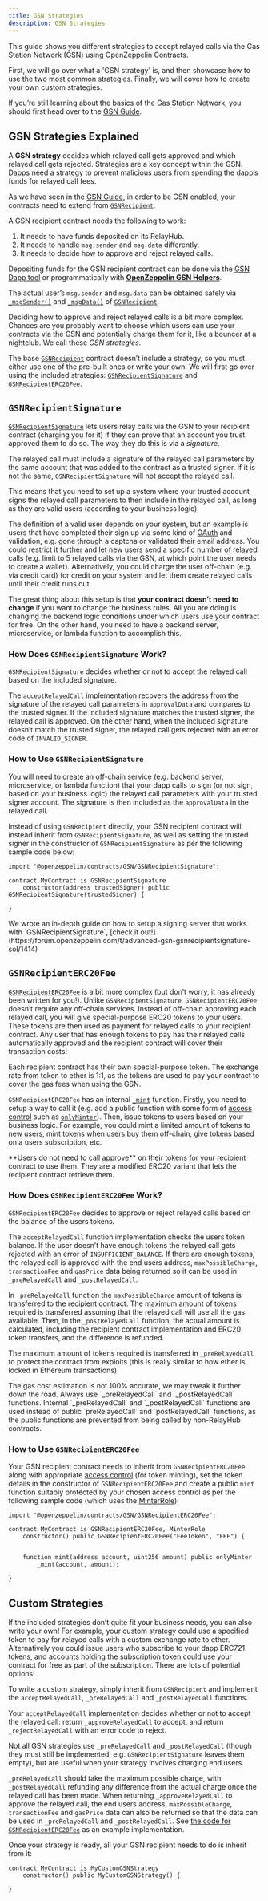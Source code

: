 ```yaml
---
title: GSN Strategies
description: GSN Strategies
---
```


This guide shows you different strategies to accept relayed calls via the Gas Station Network (GSN) using OpenZeppelin Contracts.

First, we will go over what a 'GSN strategy' is, and then showcase how to use the two most common strategies.
Finally, we will cover how to create your own custom strategies.

If you’re still learning about the basics of the Gas Station Network, you should first head over to the [GSN Guide](gsn.mdx).

## GSN Strategies Explained

A **GSN strategy** decides which relayed call gets approved and which relayed call gets rejected. Strategies are a key concept within the GSN. Dapps need a strategy to prevent malicious users from spending the dapp’s funds for relayed call fees.

As we have seen in the [GSN Guide](gsn.mdx), in order to be GSN enabled, your contracts need to extend from [`GSNRecipient`](contracts/v5.x/api/GSN.mdx#GSNRecipient).

A GSN recipient contract needs the following to work:

1. It needs to have funds deposited on its RelayHub.
2. It needs to handle `msg.sender` and `msg.data` differently.
3. It needs to decide how to approve and reject relayed calls.

Depositing funds for the GSN recipient contract can be done via the [GSN Dapp tool](https://gsn.openzeppelin.com/recipients) or programmatically with [**OpenZeppelin GSN Helpers**](gsn-helpers::api.mdx#javascript_interface).

The actual user’s `msg.sender` and `msg.data` can be obtained safely via [`_msgSender()`](contracts/v5.x/api/GSN.mdx#GSNRecipient-_msgSender--) and [`_msgData()`](contracts/v5.x/api/GSN.mdx#GSNRecipient-_msgData--) of [`GSNRecipient`](contracts/v5.x/api/GSN.mdx#GSNRecipient).

Deciding how to approve and reject relayed calls is a bit more complex. Chances are you probably want to choose which users can use your contracts via the GSN and potentially charge them for it, like a bouncer at a nightclub. We call these _GSN strategies_.

The base [`GSNRecipient`](contracts/v5.x/api/GSN.mdx#GSNRecipient) contract doesn’t include a strategy, so you must either use one of the pre-built ones or write your own. We will first go over using the included strategies: [`GSNRecipientSignature`](contracts/v5.x/api/GSN.mdx#GSNRecipientSignature) and [`GSNRecipientERC20Fee`](contracts/v5.x/api/GSN.mdx#GSNRecipientERC20Fee).

## `GSNRecipientSignature`

[`GSNRecipientSignature`](contracts/v5.x/api/GSN.mdx#GSNRecipientSignature) lets users relay calls via the GSN to your recipient contract (charging you for it) if they can prove that an account you trust approved them to do so. The way they do this is via a _signature_.

The relayed call must include a signature of the relayed call parameters by the same account that was added to the contract as a trusted signer. If it is not the same, `GSNRecipientSignature` will not accept the relayed call.

This means that you need to set up a system where your trusted account signs the relayed call parameters to then include in the relayed call, as long as they are valid users (according to your business logic).

The definition of a valid user depends on your system, but an example is users that have completed their sign up via some kind of [OAuth](https://en.wikipedia.org/wiki/OAuth) and validation, e.g. gone through a captcha or validated their email address.
You could restrict it further and let new users send a specific number of relayed calls (e.g. limit to 5 relayed calls via the GSN, at which point the user needs to create a wallet).
Alternatively, you could charge the user off-chain (e.g. via credit card) for credit on your system and let them create relayed calls until their credit runs out.

The great thing about this setup is that **your contract doesn’t need to change** if you want to change the business rules. All you are doing is changing the backend logic conditions under which users use your contract for free.
On the other hand, you need to have a backend server, microservice, or lambda function to accomplish this.

### How Does `GSNRecipientSignature` Work?

`GSNRecipientSignature` decides whether or not to accept the relayed call based on the included signature.

The `acceptRelayedCall` implementation recovers the address from the signature of the relayed call parameters in `approvalData` and compares to the trusted signer.
If the included signature matches the trusted signer, the relayed call is approved.
On the other hand, when the included signature doesn’t match the trusted signer, the relayed call gets rejected with an error code of `INVALID_SIGNER`.

### How to Use `GSNRecipientSignature`

You will need to create an off-chain service (e.g. backend server, microservice, or lambda function) that your dapp calls to sign (or not sign, based on your business logic) the relayed call parameters with your trusted signer account.  The signature is then included as the `approvalData` in the relayed call.

Instead of using `GSNRecipient` directly, your GSN recipient contract will instead inherit from `GSNRecipientSignature`, as well as setting the trusted signer in the constructor of `GSNRecipientSignature` as per the following sample code below:

```solidity
import "@openzeppelin/contracts/GSN/GSNRecipientSignature";

contract MyContract is GSNRecipientSignature 
    constructor(address trustedSigner) public GSNRecipientSignature(trustedSigner) {
    
}
```

<Callout>
We wrote an in-depth guide on how to setup a signing server that works with `GSNRecipientSignature`, [check it out!](https://forum.openzeppelin.com/t/advanced-gsn-gsnrecipientsignature-sol/1414)
</Callout>

## `GSNRecipientERC20Fee`

[`GSNRecipientERC20Fee`](contracts/v5.x/api/GSN.mdx#GSNRecipientERC20Fee) is a bit more complex (but don’t worry, it has already been written for you!). Unlike `GSNRecipientSignature`, `GSNRecipientERC20Fee` doesn’t require any off-chain services.
Instead of off-chain approving each relayed call, you will give special-purpose ERC20 tokens to your users. These tokens are then used as payment for relayed calls to your recipient contract.
Any user that has enough tokens to pay has their relayed calls automatically approved and the recipient contract will cover their transaction costs!

Each recipient contract has their own special-purpose token.  The exchange rate from token to ether is 1:1, as the tokens are used to pay your contract to cover the gas fees when using the GSN.

`GSNRecipientERC20Fee` has an internal [`_mint`](contracts/v5.x/api/GSN.mdx#GSNRecipientERC20Fee-_mint-address-uint256-) function. Firstly, you need to setup a way to call it (e.g. add a public function with some form of [access control](access-control.mdx) such as [`onlyMinter`](contracts/v5.x/api/access.mdx#MinterRole-onlyMinter--)).
Then, issue tokens to users based on your business logic. For example, you could mint a limited amount of tokens to new users, mint tokens when users buy them off-chain, give tokens based on a users subscription, etc.

<Callout>
**Users do not need to call approve** on their tokens for your recipient contract to use them. They are a modified ERC20 variant that lets the recipient contract retrieve them.
</Callout>

### How Does `GSNRecipientERC20Fee` Work?

`GSNRecipientERC20Fee` decides to approve or reject relayed calls based on the balance of the users tokens.

The `acceptRelayedCall` function implementation checks the users token balance.
If the user doesn’t have enough tokens the relayed call gets rejected with an error of `INSUFFICIENT_BALANCE`.
If there are enough tokens, the relayed call is approved with the end users address, `maxPossibleCharge`, `transactionFee` and `gasPrice` data being returned so it can be used in `_preRelayedCall` and `_postRelayedCall`.

In `_preRelayedCall` function the `maxPossibleCharge` amount of tokens is transferred to the recipient contract.
The maximum amount of tokens required is transferred assuming that the relayed call will use all the gas available.
Then, in the `_postRelayedCall` function, the actual amount is calculated, including the recipient contract implementation and ERC20 token transfers, and the difference is refunded.

The maximum amount of tokens required is transferred in `_preRelayedCall` to protect the contract from exploits (this is really similar to how ether is locked in Ethereum transactions).

<Callout>
The gas cost estimation is not 100% accurate, we may tweak it further down the road.
</Callout>

<Callout>
Always use `_preRelayedCall` and `_postRelayedCall` functions.  Internal `_preRelayedCall` and `_postRelayedCall` functions are used instead of public `preRelayedCall` and `postRelayedCall` functions, as the public functions are prevented from being called by non-RelayHub contracts.
</Callout>

### How to Use `GSNRecipientERC20Fee`

Your GSN recipient contract needs to inherit from `GSNRecipientERC20Fee` along with appropriate [access control](access-control.mdx) (for token minting), set the token details in the constructor of `GSNRecipientERC20Fee` and create a public `mint` function suitably protected by your chosen access control as per the following sample code (which uses the [MinterRole](contracts/v5.x/api/access.mdx#MinterRole)):

```solidity
import "@openzeppelin/contracts/GSN/GSNRecipientERC20Fee";

contract MyContract is GSNRecipientERC20Fee, MinterRole 
    constructor() public GSNRecipientERC20Fee("FeeToken", "FEE") {
    

    function mint(address account, uint256 amount) public onlyMinter 
        _mint(account, amount);
    
}
```

## Custom Strategies

If the included strategies don’t quite fit your business needs, you can also write your own! For example, your custom strategy could use a specified token to pay for relayed calls with a custom exchange rate to ether.  Alternatively you could issue users who subscribe to your dapp ERC721 tokens, and accounts holding the subscription token could use your contract for free as part of the subscription. There are lots of potential options!

To write a custom strategy, simply inherit from `GSNRecipient` and implement the `acceptRelayedCall`, `_preRelayedCall` and `_postRelayedCall` functions.

Your `acceptRelayedCall` implementation decides whether or not to accept the relayed call: return `_approveRelayedCall` to accept, and return `_rejectRelayedCall` with an error code to reject.

Not all GSN strategies use `_preRelayedCall` and `_postRelayedCall` (though they must still be implemented, e.g. `GSNRecipientSignature` leaves them empty), but are useful when your strategy involves charging end users.

`_preRelayedCall` should take the maximum possible charge, with `_postRelayedCall` refunding any difference from the actual charge once the relayed call has been made.
When returning `_approveRelayedCall` to approve the relayed call, the end users address, `maxPossibleCharge`, `transactionFee` and `gasPrice` data can also be returned so that the data can be used in `_preRelayedCall` and `_postRelayedCall`.
See [the code for `GSNRecipientERC20Fee`](https://github.com/OpenZeppelin/openzeppelin-contracts/blob/v2.4.0/contracts/GSN/GSNRecipientERC20Fee.sol) as an example implementation.

Once your strategy is ready, all your GSN recipient needs to do is inherit from it:

```solidity
contract MyContract is MyCustomGSNStrategy 
    constructor() public MyCustomGSNStrategy() {
    
}
```
